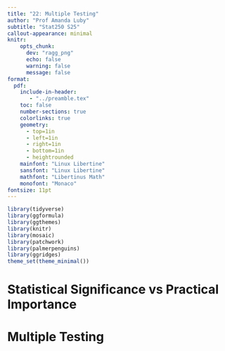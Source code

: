 ```yaml
---
title: "22: Multiple Testing"
author: "Prof Amanda Luby"
subtitle: "Stat250 S25"
callout-appearance: minimal
knitr:
    opts_chunk: 
      dev: "ragg_png"
      echo: false
      warning: false
      message: false
format:
  pdf:
    include-in-header: 
       - "../preamble.tex"
    toc: false
    number-sections: true
    colorlinks: true
    geometry:
      - top=1in
      - left=1in
      - right=1in
      - bottom=1in
      - heightrounded
    mainfont: "Linux Libertine"
    sansfont: "Linux Libertine"
    mathfont: "Libertinus Math"
    monofont: "Monaco"
fontsize: 11pt
---
```


```r
library(tidyverse)
library(ggformula)
library(ggthemes)
library(knitr)
library(mosaic)
library(patchwork)
library(palmerpenguins)
library(ggridges)
theme_set(theme_minimal())
```

# Statistical Significance vs Practical Importance

# Multiple Testing

